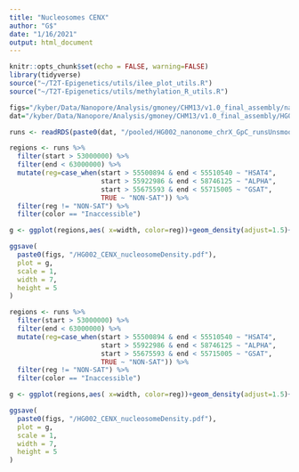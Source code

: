 ```yaml
---
title: "Nucleosomes CENX"
author: "G$"
date: "1/16/2021"
output: html_document
---
```


```r
knitr::opts_chunk$set(echo = FALSE, warning=FALSE)
library(tidyverse)
source("~/T2T-Epigenetics/utils/ilee_plot_utils.R")
source("~/T2T-Epigenetics/utils/methylation_R_utils.R")
```

```r
figs="/kyber/Data/Nanopore/Analysis/gmoney/CHM13/v1.0_final_assembly/nanonome/figures"
dat="/kyber/Data/Nanopore/Analysis/gmoney/CHM13/v1.0_final_assembly/HG002/nanonome/methylation_calls"

```

```r
runs <- readRDS(paste0(dat, "/pooled/HG002_nanonome_chrX_GpC_runsUnsmoothed.rds"))
```

```r
regions <- runs %>%
  filter(start > 53000000) %>%
  filter(end < 63000000) %>%
  mutate(reg=case_when(start > 55500894 & end < 55510540 ~ "HSAT4", 
                       start > 55922986 & end < 58746125 ~ "ALPHA",
                       start > 55675593 & end < 55715005 ~ "GSAT", 
                       TRUE ~ "NON-SAT")) %>%
  filter(reg != "NON-SAT") %>%
  filter(color == "Inaccessible")

g <- ggplot(regions,aes( x=width, color=reg))+geom_density(adjust=1.5)+xlim(0,800)+theme_classic(base_size = 25)+labs(x= "Inaccessible Run Length")

ggsave(
  paste0(figs, "/HG002_CENX_nucleosomeDensity.pdf"),
  plot = g,
  scale = 1,
  width = 7,
  height = 5
)
```

```r
regions <- runs %>%
  filter(start > 53000000) %>%
  filter(end < 63000000) %>%
  mutate(reg=case_when(start > 55500894 & end < 55510540 ~ "HSAT4", 
                       start > 55922986 & end < 58746125 ~ "ALPHA",
                       start > 55675593 & end < 55715005 ~ "GSAT", 
                       TRUE ~ "NON-SAT")) %>%
  filter(reg != "NON-SAT") %>%
  filter(color == "Inaccessible")

g <- ggplot(regions,aes( x=width, color=reg))+geom_density(adjust=1.5)+xlim(0,800)+theme_classic(base_size = 25)+labs(x= "Inaccessible Run Length")

ggsave(
  paste0(figs, "/HG002_CENX_nucleosomeDensity.pdf"),
  plot = g,
  scale = 1,
  width = 7,
  height = 5
)
```